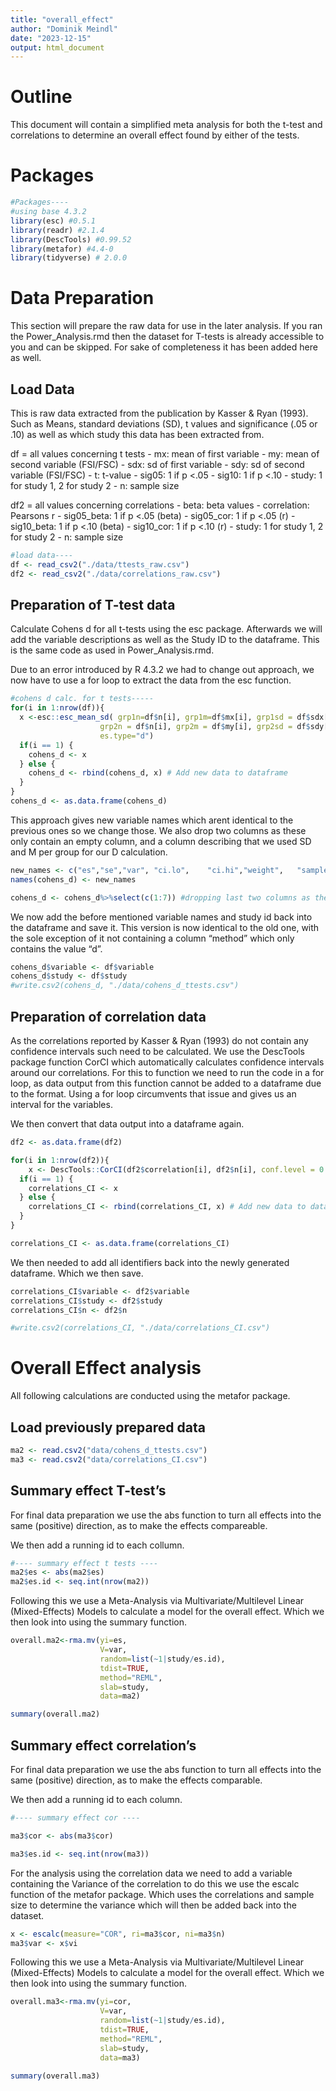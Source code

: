 ```yaml
---
title: "overall_effect"
author: "Dominik Meindl"
date: "2023-12-15"
output: html_document
---
```

# Outline 
This document will contain a simplified meta analysis for both the t-test and correlations to determine an overall effect found by either of the tests.

# Packages
```r
#Packages----
#using base 4.3.2
library(esc) #0.5.1
library(readr) #2.1.4
library(DescTools) #0.99.52
library(metafor) #4.4-0
library(tidyverse) # 2.0.0
```

# Data Preparation
This section will prepare the raw data for use in the later analysis. If you ran the Power_Analysis.rmd then the dataset for T-tests is already accessible to you and can be skipped. For sake of completeness it has been added here as well.

## Load Data
This is raw data extracted from the publication by Kasser & Ryan (1993). Such as Means, standard deviations (SD), t values and significance (.05 or .10) as well as which study this data has been extracted from.

df = all values concerning t tests
- mx: mean of first variable
- my: mean of second variable (FSI/FSC)
- sdx: sd of first variable
- sdy: sd of second variable (FSI/FSC)
- t: t-value
- sig05: 1 if p <.05
- sig10: 1 if p <.10
- study: 1 for study 1, 2 for study 2
- n: sample size

df2 = all values concerning correlations
- beta: beta values
- correlation: Pearsons r
- sig05_beta: 1 if p <.05 (beta)
- sig05_cor: 1 if p <.05 (r)
- sig10_beta: 1 if p <.10 (beta)
- sig10_cor: 1 if p <.10 (r)
- study: 1 for study 1, 2 for study 2
- n: sample size

```r
#load data----
df <- read_csv2("./data/ttests_raw.csv")
df2 <- read_csv2("./data/correlations_raw.csv")
```

## Preparation of T-test data
Calculate Cohens d for all t-tests using the esc package.
Afterwards we will add the variable descriptions as well as the Study ID to the dataframe. 
This is the same code as used in Power_Analysis.rmd.

Due to an error introduced by R 4.3.2 we had to change out approach, we now have to use a for loop to extract the data from the esc function.

```r
#cohens d calc. for t tests-----
for(i in 1:nrow(df)){
  x <-esc::esc_mean_sd( grp1n=df$n[i], grp1m=df$mx[i], grp1sd = df$sdx[i], 
                    grp2n = df$n[i], grp2m = df$my[i], grp2sd = df$sdy[i],
                    es.type="d")
  if(i == 1) {
    cohens_d <- x
  } else {
    cohens_d <- rbind(cohens_d, x) # Add new data to dataframe
  }
}
cohens_d <- as.data.frame(cohens_d)
```

This approach gives new variable names which arent identical to the previous ones so we change those.
We also drop two columns as these only contain an empty column, and a column describing that we used SD and M per group for our D calculation.

```r
new_names <- c("es","se","var",	"ci.lo",	"ci.hi","weight",	"sample.size","measure")
names(cohens_d) <- new_names

cohens_d <- cohens_d%>%select(c(1:7)) #dropping last two columns as these are irrelevant
```

We now add the before mentioned variable names and study id back into the dataframe and save it.
This version is now identical to the old one, with the sole exception of it not containing a column "method" which only contains the value "d".

```r
cohens_d$variable <- df$variable
cohens_d$study <- df$study
#write.csv2(cohens_d, "./data/cohens_d_ttests.csv")
```

## Preparation of correlation data
As the correlations reported by Kasser & Ryan (1993) do not contain any confidence intervals such need to be calculated.
We use the DescTools package function CorCI which automatically calculates confidence intervals around our correlations.
For this to function we need to run the code in a for loop, as data output from this function cannot be added to a dataframe due to the format. Using a for loop circumvents that issue and gives us an interval for the variables. 

We then convert that data output into a dataframe again.

```r
df2 <- as.data.frame(df2)

for(i in 1:nrow(df2)){
    x <- DescTools::CorCI(df2$correlation[i], df2$n[i], conf.level = 0.95, alternative=c("two.sided"))
  if(i == 1) {
    correlations_CI <- x
  } else {
    correlations_CI <- rbind(correlations_CI, x) # Add new data to dataframe
  }
}

correlations_CI <- as.data.frame(correlations_CI)
```

We then needed to add all identifiers back into the newly generated dataframe.
Which we then save.

```r
correlations_CI$variable <- df2$variable
correlations_CI$study <- df2$study
correlations_CI$n <- df2$n

#write.csv2(correlations_CI, "./data/correlations_CI.csv")
```



# Overall Effect analysis
All following calculations are conducted using the metafor package.

## Load previously prepared data
```r
ma2 <- read.csv2("data/cohens_d_ttests.csv")
ma3 <- read.csv2("data/correlations_CI.csv")
```

## Summary effect T-test's

For final data preparation we use the abs function to turn all effects into the same (positive) direction, as to make the effects compareable.

We then add a running id to each collumn.

```r
#---- summary effect t tests ---- 
ma2$es <- abs(ma2$es)
ma2$es.id <- seq.int(nrow(ma2))
```

Following this we use a Meta-Analysis via Multivariate/Multilevel Linear (Mixed-Effects) Models to calculate a model for the overall effect. Which we then look into using the summary function.

```r
overall.ma2<-rma.mv(yi=es,
                    V=var,
                    random=list(~1|study/es.id),
                    tdist=TRUE,
                    method="REML",
                    slab=study,
                    data=ma2)	

summary(overall.ma2)
```


## Summary effect correlation's

For final data preparation we use the abs function to turn all effects into the same (positive) direction, as to make the effects comparable.

We then add a running id to each column.

```r
#---- summary effect cor ----

ma3$cor <- abs(ma3$cor)

ma3$es.id <- seq.int(nrow(ma3))
```

For the analysis using the correlation data we need to add a variable containing the Variance of the correlation to do this we use the escalc function of the metafor package. Which uses the correlations and sample size to determine the variance which will then be added back into the dataset.

```r
x <- escalc(measure="COR", ri=ma3$cor, ni=ma3$n)
ma3$var <- x$vi
```

Following this we use a Meta-Analysis via Multivariate/Multilevel Linear (Mixed-Effects) Models to calculate a model for the overall effect. Which we then look into using the summary function.

```r
overall.ma3<-rma.mv(yi=cor,
                    V=var,
                    random=list(~1|study/es.id),
                    tdist=TRUE,
                    method="REML",
                    slab=study,
                    data=ma3)	

summary(overall.ma3)

```

